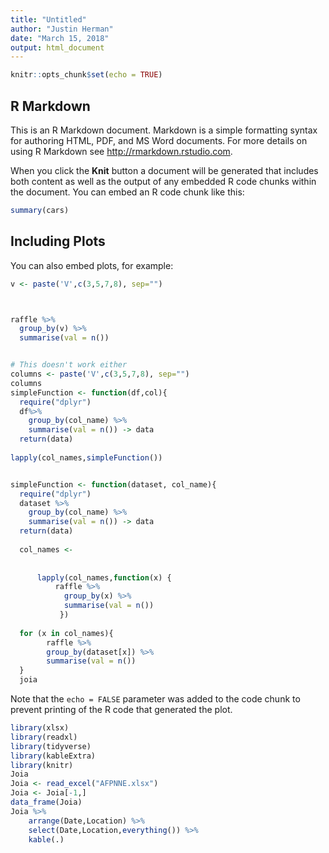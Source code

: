 ```yaml
---
title: "Untitled"
author: "Justin Herman"
date: "March 15, 2018"
output: html_document
---
```


```r
knitr::opts_chunk$set(echo = TRUE)
```

## R Markdown

This is an R Markdown document. Markdown is a simple formatting syntax for authoring HTML, PDF, and MS Word documents. For more details on using R Markdown see <http://rmarkdown.rstudio.com>.

When you click the **Knit** button a document will be generated that includes both content as well as the output of any embedded R code chunks within the document. You can embed an R code chunk like this:

```r
summary(cars)
```

## Including Plots

You can also embed plots, for example:

```r
v <- paste('V',c(3,5,7,8), sep="")



raffle %>% 
  group_by(v) %>%
  summarise(val = n())


# This doesn't work either
columns <- paste('V',c(3,5,7,8), sep="")
columns
simpleFunction <- function(df,col){
  require("dplyr")
  df%>%
    group_by(col_name) %>%
    summarise(val = n()) -> data
  return(data)
  
lapply(col_names,simpleFunction())


simpleFunction <- function(dataset, col_name){
  require("dplyr")
  dataset %>%
    group_by(col_name) %>%
    summarise(val = n()) -> data
  return(data)
  
  col_names <- 
  
  
      lapply(col_names,function(x) {
          raffle %>% 
            group_by(x) %>%
            summarise(val = n())
           })
  
  for (x in col_names){
        raffle %>% 
        group_by(dataset[x]) %>%
        summarise(val = n())
  }
  joia
```

Note that the `echo = FALSE` parameter was added to the code chunk to prevent printing of the R code that generated the plot.
```r
library(xlsx)
library(readxl)
library(tidyverse)
library(kableExtra)
library(knitr)
Joia
Joia <- read_excel("AFPNNE.xlsx")
Joia <- Joia[-1,]
data_frame(Joia)
Joia %>% 
    arrange(Date,Location) %>% 
    select(Date,Location,everything()) %>% 
    kable(.)






```

